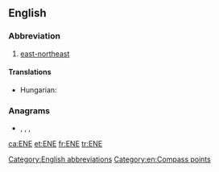 {{also|ene|-ene|Ene}}
==English==

===Abbreviation===
{{rfc-header|Abbreviation}}
{{head|en|abbreviation}}

# [[east-northeast]]

====Translations====
{{trans-top|east-northeast}}
* Hungarian: {{t+|hu|KÉK}}
{{trans-mid}}
{{trans-bottom}}

===Anagrams===
* {{l|en|e'en}}, {{l|en|een}}, {{l|en|nee}}, {{l|en|née}}

[[Category:English abbreviations]]
[[Category:en:Compass points]]

[[ca:ENE]]
[[et:ENE]]
[[fr:ENE]]
[[tr:ENE]]